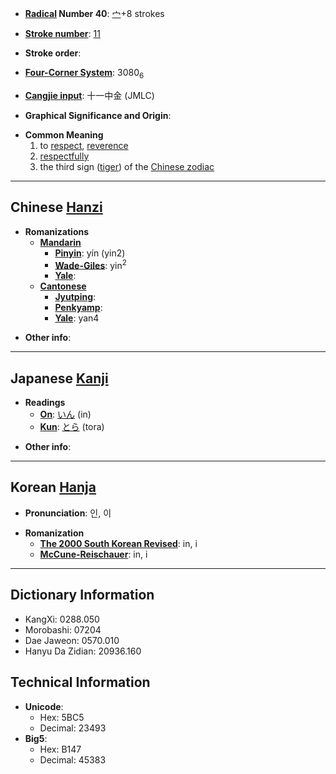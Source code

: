 * '''[[Wiktionary:Chinese radical index| Radical]] Number 40''': [[Wiktionary:Chinese radical index 宀|宀]]+8 strokes

* '''[[Wiktionary:Chinese total strokes index|Stroke number]]''': [[Wiktionary:Chinese total strokes index 11|11]]

* '''Stroke order''': 

* '''[[Wiktionary:Chinese four corner index|Four-Corner System]]''': 3080<sub>6</sub>

* '''[[Wiktionary:Chinese Cangjie index|Cangjie input]]''': 十一中金 (JMLC)

* '''Graphical Significance and Origin''': 

* '''Common Meaning'''
*#to [[respect]], [[reverence]]
*# [[respectfully]]
*# the third sign ([[tiger]]) of the [[Wikipedia:Chinese zodiac|Chinese zodiac]]

----

== Chinese [[Hanzi]] ==

* '''Romanizations'''
** '''[[Mandarin]]'''
*** '''[[Pinyin]]''': yín (yin2)
*** '''[[Wade-Giles]]''': yin<sup>2</sup>
*** '''[[Yale]]''': 
** '''[[Cantonese]]'''
*** '''[[Jyutping]]''':
*** '''[[Penkyamp]]''': 
*** '''[[Yale]]''': yan4

* '''Other info''': 

----

== Japanese [[Kanji]] ==

* '''Readings'''
** '''[[On]]''': [[いん]] (in)
** '''[[Kun]]''': [[とら]] (tora)

* '''Other info''':  

----

== Korean [[Hanja]] ==

* '''Pronunciation''': 인, 이

* '''Romanization'''
** '''[[The 2000 South Korean Revised Romanization|The 2000 South Korean Revised]]''': in, i
** '''[[McCune-Reischauer]]''': in, i

----

== Dictionary Information ==

* KangXi: 0288.050
* Morobashi: 07204
* Dae Jaweon: 0570.010
* Hanyu Da Zidian: 20936.160

== Technical Information ==

* '''Unicode''':
** Hex: 5BC5
** Decimal: 23493
* '''Big5''':
** Hex: B147
** Decimal: 45383